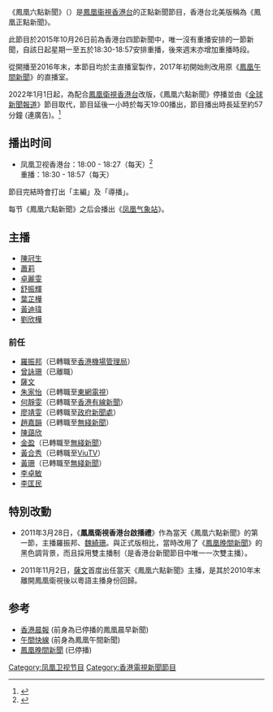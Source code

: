 {{refimprove|time=2014-07-25T02:14:19+00:00}}
{{In-progress_tvshow|鳳凰六點新聞}}
{{電視節目信息框
| 名稱       = 鳳凰六點新聞<br>News On The Hour 1800
| 圖片       = [[File:鳳凰六點新聞.png|thumb]]
| 圖說       = 
| 類型       = 新聞
| 主持       = 詳見「主播」一節
| 地區       = {{HKG}}
| 語言       = [[粵語|粵語]]
| 製片人     = [[鳳凰衞視香港台|鳳凰衞視香港台]]
| 每集長     = 30分鐘（含廣告）
| 電視網     = [[鳳凰衞視香港台|鳳凰衞視香港台]]
| 電視臺     =
| 視頻制式   = [[SDTV|SDTV]]、[[HDTV|HDTV]]（2014年起高標清同步廣播）
| 音頻制式   = 立體聲
| 首播國家   = {{HKG}}
| 開始       = 2011年3月28日 
| 結束       = 2021年12月31日
| 相關節目   = 
| 官方網站   = 
| 製作網站   = 
}}

《鳳凰六點新聞》（{{lang-en|News On The Hour 1800}}）是[[鳳凰衞視香港台|鳳凰衞視香港台]]的正點新聞節目，香港台北美版稱為《鳳凰正點新聞》。

此節目於2015年10月26日前為香港台四節新聞中，唯一沒有重播安排的一節新聞，自該日起星期一至五於18:30-18:57安排重播，後來週末亦增加重播時段。

從開播至2016年末，本節目均於主直播室製作，2017年初開始則改用原《[[鳳凰午間新聞|鳳凰午間新聞]]》的直播室。

2022年1月1日起，為配合[[鳳凰衛視香港台|鳳凰衛視香港台]]改版，《鳳凰六點新聞》停播並由《[[全球新聞報道|全球新聞報道]]》節目取代，節目延後一小時於每天19:00播出，節目播出時長延至約57分鐘 (連廣告)。<ref>{{cite news |title=鳳凰衛視全面改版 三台一網重點加強粵語傳播 |url=https://www.hk01.com/%E5%8D%B3%E6%99%82%E4%B8%AD%E5%9C%8B/717483/%E9%B3%B3%E5%87%B0%E8%A1%9B%E8%A6%96%E5%85%A8%E9%9D%A2%E6%94%B9%E7%89%88-%E4%B8%89%E5%8F%B0%E4%B8%80%E7%B6%B2%E9%87%8D%E9%BB%9E%E5%8A%A0%E5%BC%B7%E7%B2%B5%E8%AA%9E%E5%82%B3%E6%92%AD |accessdate=2021-12-30 |work=香港01 |date=2021-12-29 |language=zh-HK}}</ref>

== 播出时间 ==
*凤凰卫视香港台：18:00 - 18:27（每天）<ref>{{cite web | url=http://phtv.ifeng.com/epg/ | title=凤凰卫视节目单 | publisher=凤凰卫视 | accessdate=2014-05-11}}</ref><br>重播：18:30 - 18:57（每天）

節目完結時會打出「主編」及「導播」。

每节《鳳凰六點新聞》之后会播出《[[凤凰气象站|凤凰气象站]]》。

== 主播 ==
*[[陳冠生|陳冠生]]
*[[蕭莉|蕭莉]]
*[[卓麗雯|卓麗雯]]
*[[舒振輝|舒振輝]]
*[[葉芷樺|葉芷樺]]
*[[黃迪瑋|黃迪瑋]]
*[[劉欣樺|劉欣樺]]

===前任===
*[[羅振邦_(記者)|羅振邦]]（已轉職至[[香港機場管理局|香港機場管理局]]）
*[[曾詠珊|曾詠珊]]（已離職）
*[[薩文|薩文]]
*[[朱家怡|朱家怡]]（已轉職至[[東網電視|東網電視]]）
*[[何靜雯|何靜雯]]（已轉職至[[香港有線新聞|香港有線新聞]]）
*[[廖靖雯|廖靖雯]]（已轉職至[[政府新聞處|政府新聞處]]）
*[[趙嘉韻|趙嘉韻]]（已轉職至[[無綫新聞|無綫新聞]]）
*[[陳藹欣|陳藹欣]]
*[[金盈|金盈]]（已轉職至[[無綫新聞|無綫新聞]]）
*[[黃合秀|黃合秀]]（已轉職至[[ViuTV|ViuTV]]）
*[[黃珊|黃珊]]（已轉職至[[無綫新聞|無綫新聞]]）
*[[李卓敏_(記者)|李卓敏]]
*[[李匡民|李匡民]]

==特別改動==
* 2011年3月28日，《'''鳳凰衛視香港台啟播禮'''》作為當天《鳳凰六點新聞》的第一節，主播羅振邦、[[魏綺珊|魏綺珊]]。與正式版相比，當時改用了《[[鳳凰晚間新聞|鳳凰晚間新聞]]》的黑色調背景，而且採用雙主播制（是香港台新聞節目中唯一一次雙主播）。<!--https://www.youtube.com/watch?v=YUMFn3mAvQg--><!--https://www.youtube.com/watch?v=_0ia7FNsXnU-->

* 2011年11月2日，[[薩文|薩文]]首度出任當天《鳳凰六點新聞》主播，是其於2010年末離開鳳凰衛視後以粵語主播身份回歸。<!--http://www.tudou.com/programs/view/lWjJLJylhi8-->

==参考==
* [[香港晨報_(鳳凰衛視香港台節目)|香港晨報]] (前身為已停播的鳳凰晨早新聞)
* [[午間快線|午間快線]] (前身為鳳凰午間新聞)
* [[鳳凰晚間新聞|鳳凰晚間新聞]] (已停播)
{{reflist}}

[[Category:凤凰卫视节目|Category:凤凰卫视节目]]
[[Category:香港電視新聞節目|Category:香港電視新聞節目]]